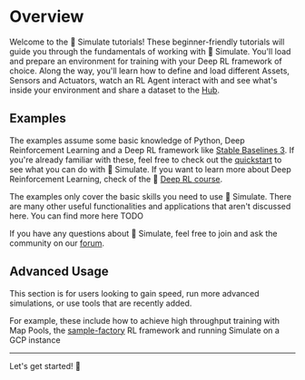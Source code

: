 <!--Copyright 2022 The HuggingFace Team. All rights reserved.

Licensed under the Apache License, Version 2.0 (the "License"); you may not use this file except in compliance with
the License. You may obtain a copy of the License at

http://www.apache.org/licenses/LICENSE-2.0

Unless required by applicable law or agreed to in writing, software distributed under the License is distributed on
an "AS IS" BASIS, WITHOUT WARRANTIES OR CONDITIONS OF ANY KIND, either express or implied. See the License for the
specific language governing permissions and limitations under the License.
-->


# Overview

Welcome to the 🤗 Simulate tutorials! These beginner-friendly tutorials will guide you through the fundamentals of working with 🤗 Simulate. You'll load and prepare an environment for training with your Deep RL framework of choice. Along the way, you'll learn how to define and load different Assets, Sensors and Actuators, watch an RL Agent interact with and see what's inside your environment and share a dataset to the [Hub](https://huggingface.co/Spaces).

## Examples
The examples assume some basic knowledge of Python, Deep Reinforcement Learning and a Deep RL framework like [Stable Baselines 3](https://stable-baselines3.readthedocs.io/en/master/).
If you're already familiar with these, feel free to check out the [quickstart](./quickstart) to see what you can do with 🤗 Simulate. If you want to learn more about Deep Reinforcement Learning, check of the 🤗 [Deep RL course](https://github.com/huggingface/deep-rl-class#the-hugging-face-deep-reinforcement-learning-class-).

<Tip>
The examples only cover the basic skills you need to use 🤗 Simulate. There are many other useful functionalities and applications that aren't discussed here. You can find more here TODO
</Tip>

If you have any questions about 🤗 Simulate, feel free to join and ask the community on our [forum](https://discuss.huggingface.co/c/simulate/10).

## Advanced Usage

This section is for users looking to gain speed, run more advanced simulations, or use tools that are recently added.

For example, these include how to achieve high throughput training with Map Pools, the [sample-factory](https://alex-petrenko.github.io/sample-factory/) RL framework and running Simulate on a GCP instance

----

Let's get started! 🏁
